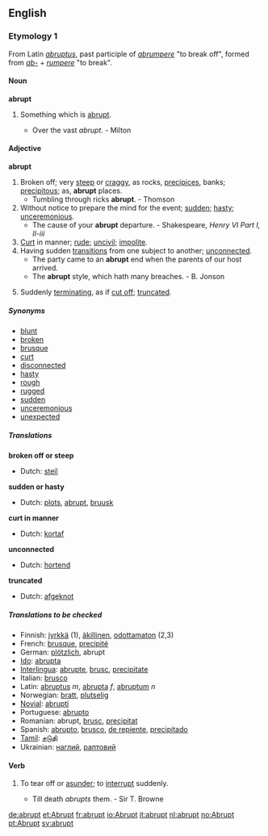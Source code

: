 ==English==
===Etymology 1===
From Latin ''[[abruptus]]'', past participle of ''[[abrumpere]]'' "to break off", formed from ''[[ab-]]'' + ''[[rumpere]]'' "to break".

====Noun====
'''abrupt'''
# {{poetic}} Something which is [[#Adjective|abrupt]].
#* Over the vast ''abrupt''. - Milton

====Adjective====
'''abrupt'''
# Broken off; very [[steep]] or [[craggy]], as rocks, [[precipices]], banks; [[precipitous]]; as, '''abrupt''' places.
#* Tumbling through ricks '''abrupt'''. - Thomson
# Without notice to prepare the mind for the event; [[sudden]]; [[hasty]]; [[unceremonious]].
#* The cause of your '''abrupt''' departure. - Shakespeare, ''Henry VI Part I, II-iii''
# [[curt|Curt]] in manner; [[rude]]; [[uncivil]]; [[impolite]].
# Having sudden [[transitions]] from one subject to another; [[unconnected]].
#* The party came to an '''abrupt''' end when the parents of our host arrived.
#* The '''abrupt''' style, which hath many breaches. - B. Jonson
# {{botany}} Suddenly [[terminating]], as if [[cut off]]; [[truncate]]d.

=====Synonyms=====
* [[blunt]]
* [[broken]]
* [[brusque]]
* [[curt]]
* [[disconnected]]
* [[hasty]]
* [[rough]]
* [[rugged]]
* [[sudden]]
* [[unceremonious]]
* [[unexpected]]

=====Translations=====
'''broken off or steep'''
{{top}}
* Dutch: [[steil]]
{{mid}}
{{bottom}}

'''sudden or hasty'''
{{top}}
* Dutch: [[plots]], [[abrupt]], [[bruusk]]
{{mid}}
{{bottom}}

'''curt in manner'''
{{top}}
* Dutch: [[kortaf]]
{{mid}}
{{bottom}}

'''unconnected'''
{{top}}
* Dutch: [[hortend]]
{{mid}}
{{bottom}}

'''truncated'''
{{top}}
* Dutch: [[afgeknot]]
{{mid}}
{{bottom}}

=====Translations to be checked=====
{{checktrans}}
* Finnish: [[jyrkkä]] (1), [[äkillinen]], [[odottamaton]] (2,3)
* French: [[brusque]], [[precipité]]
* German: [[plötzlich]], abrupt
* [[Ido]]: [[abrupta]]
* [[Interlingua]]: [[abrupte]], [[brusc]], [[precipitate]]
* Italian: [[brusco]]
* Latin: [[abruptus]] ''m'', [[abrupta]] ''f'', [[abruptum]] ''n''
* Norwegian: [[bratt]], [[plutselig]]
* [[Novial]]: [[abrupti]]
* Portuguese: [[abrupto]]
* Romanian: abrupt, [[brusc]], [[precipitat]]
* Spanish: [[abrupto]], [[brusco]], [[de repiente]], [[precipitado]]
* [[Tamil]]: [[சடுதி]]
* Ukrainian: [[наглий]], [[раптовий]]

====Verb====
{{en-infl-reg-consonant|abrupt||}}
# {{transitive}} To tear off or [[asunder]]; to [[interrupt]] suddenly.
#* Till death ''abrupts'' them. - Sir T. Browne



[[de:abrupt]]
[[et:Abrupt]]
[[fr:abrupt]]
[[io:Abrupt]]
[[it:abrupt]]
[[nl:abrupt]]
[[no:Abrupt]]
[[pt:Abrupt]]
[[sv:abrupt]]